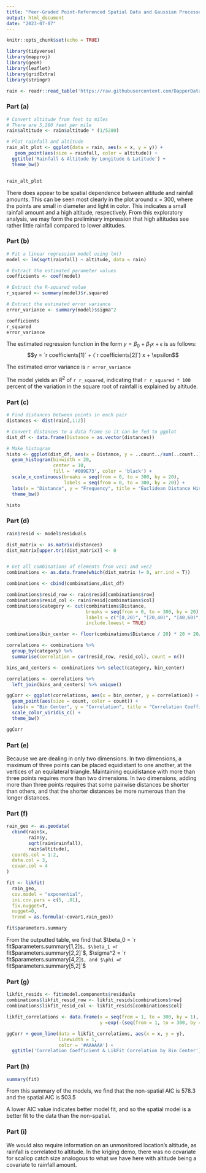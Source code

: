 ---
title: "Peer-Graded Point-Referenced Spatial Data and Gaussian Processes"
output: html_document
date: "2023-07-07"
---

```{r setup, include=FALSE}
knitr::opts_chunk$set(echo = TRUE)

library(tidyverse)
library(mapproj)
library(geoR)
library(leaflet)
library(gridExtra)
library(stringr)

rain <- readr::read_table('https://raw.githubusercontent.com/DapperDataAnalyst/Advanced_Predictive_Models/main/rain.txt')

```

### Part (a)
```{r}
# Convert altitude from feet to miles
# There are 5,280 feet per mile
rain$altitude <- rain$altitude * (1/5280)

# Plot rainfall and altitude
rain_alt_plot <- ggplot(data = rain, aes(x = x, y = y)) + 
   geom_point(aes(size = rainfall, color = altitude)) +
  ggtitle('Rainfall & Altitude by Longitude & Latitude') +
  theme_bw()


rain_alt_plot

```

There does appear to be spatial dependence between altitude and rainfall amounts. This can be seen most clearly in the plot around x = 300, where the points are small in diameter and light in color. This indicates a small rainfall amount and a high altitude, respectively. From this exploratory analysis, we may form the preliminary impression that high altitudes see rather little rainfall compared to lower altitudes.


### Part (b)
```{r}
# Fit a linear regression model using lm()
model <- lm(sqrt(rainfall) ~ altitude, data = rain)

# Extract the estimated parameter values
coefficients <- coef(model)

# Extract the R-squared value
r_squared <- summary(model)$r.squared

# Extract the estimated error variance
error_variance <- summary(model)$sigma^2

coefficients
r_squared
error_variance

```
The estimated regression function in the form $y = \beta_0 + \beta_1 x + \epsilon$ is as follows:
$$y = `r coefficients[1]` + (`r coefficients[2]`) x + \epsilon$$

The estimated error variance is `r error_variance`

The model yields an $R^2$ of `r r_squared`, indicating that `r r_squared * 100` percent of the variation in the square root of rainfall is explained by altitude.


### Part (c)
```{r}
# Find distances between points in each pair
distances <- dist(rain[,1:2])

# Convert distances to a data frame so it can be fed to ggplot
dist_df <- data.frame(Distance = as.vector(distances))

# Make histogram
histo <- ggplot(dist_df, aes(x = Distance, y = ..count../sum(..count..))) +
  geom_histogram(binwidth = 20,
                 center = 10,
                 fill = '#009E73', color = 'black') +
  scale_x_continuous(breaks = seq(from = 0, to = 300, by = 20),
                     labels = seq(from = 0, to = 300, by = 20)) +
  labs(x = "Distance", y = "Frequency", title = "Euclidean Distance Histogram") +
  theme_bw()

histo

```

### Part (d)
```{r message=FALSE, warning=FALSE}
rain$resid <- model$residuals

dist_matrix <- as.matrix(distances)
dist_matrix[upper.tri(dist_matrix)] <- 0


# Get all combinations of elements from vec1 and vec2
combinations <- as.data.frame(which(dist_matrix != 0, arr.ind = T))

combinations <- cbind(combinations,dist_df)

combinations$resid_row <- rain$resid[combinations$row]
combinations$resid_col <- rain$resid[combinations$col]
combinations$category <- cut(combinations$Distance,
                             breaks = seq(from = 0, to = 300, by = 20),
                             labels = c("[0,20)", "[20,40)", "[40,60)", "[60,80)", "[80,100)", "[100,120)", "[120,140)", "[140,160)", "[160,180)", "[180,200)", "[200,220)", "[220,240)", "[240,260)", "[260,280)", "[280,300)"),
                             include.lowest = TRUE)

combinations$bin_center <- floor(combinations$Distance / 20) * 20 + 20/2

correlations <- combinations %>%
  group_by(category) %>%
  summarise(correlation = cor(resid_row, resid_col), count = n())

bins_and_centers <- combinations %>% select(category, bin_center)

correlations <- correlations %>%
  left_join(bins_and_centers) %>% unique()

ggCorr <- ggplot(correlations, aes(x = bin_center, y = correlation)) +
  geom_point(aes(size = count, color = count)) +
  labs(x = "Bin Center", y = "Correlation", title = "Correlation Coefficient by Bin Center") +
  scale_color_viridis_c() +
  theme_bw()

ggCorr


```


### Part (e)
Because we are dealing in only two dimensions. In two dimensions, a maximum of three points can be placed equidistant to one another, at the vertices of an equilateral triangle. Maintaining equidistance with more than three points requires more than two dimensions. In two dimensions, adding more than three points requires that some pairwise distances be shorter than others, and that the shorter distances be more numerous than the longer distances.


### Part (f)
```{r message=FALSE, warning=FALSE}
rain_geo <- as.geodata(
  cbind(rain$x,
        rain$y,
        sqrt(rain$rainfall),
        rain$altitude),
  coords.col = 1:2,
  data.col = 3,
  covar.col = 4
)

fit <- likfit(
  rain_geo,
  cov.model = "exponential",
  ini.cov.pars = c(5, .01),
  fix.nugget=T, 
  nugget=0,
  trend = as.formula(~covar1,rain_geo))

fit$parameters.summary
```

From the outputted table, we find that $\beta_0 = `r fit$parameters.summary[1,2]`$, $\beta_1 = `r fit$parameters.summary[2,2]`$, $\sigma^2 = `r fit$parameters.summary[4,2]`$, and $\phi = `r fit$parameters.summary[5,2]`$


### Part (g)
```{r message=FALSE, warning=FALSE}
likfit_resids <- fit$model.components$residuals
combinations$likfit_resid_row <- likfit_resids[combinations$row]
combinations$likfit_resid_col <- likfit_resids[combinations$col]

likfit_correlations <- data.frame(x = seq(from = 1, to = 300, by = 1),
                                  y =exp(-(seq(from = 1, to = 300, by = 1) / fit$cov.pars[2])))

ggCorr + geom_line(data = likfit_correlations, aes(x = x, y = y),
                   linewidth = 1,
                   color = '#AAAAAA') +
  ggtitle('Correlation Coefficient & LikFit Correlation by Bin Center')

```


### Part (h)
```{r message=FALSE, warning=FALSE}
summary(fit)
```

From this summary of the models, we find that the non-spatial AIC is $578.3$ and the spatial AIC is $503.5$

A lower AIC value indicates better model fit, and so the spatial model is a better fit to the data than the non-spatial.


### Part (i)
We would also require information on an unmonitored location's altitude, as rainfall is correlated to altitude. In the kriging demo, there was no covariate for scallop catch size analogous to what we have here with altitude being a covariate to rainfall amount.


